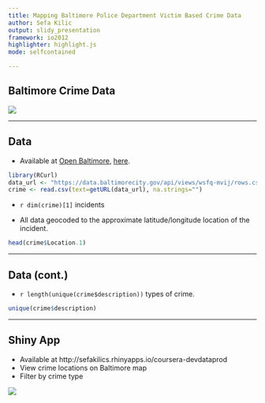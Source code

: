 ```yaml
---
title: Mapping Baltimore Police Department Victim Based Crime Data
author: Sefa Kilic
output: slidy_presentation
framework: io2012
highlighter: highlight.js
mode: selfcontained

---
```



## Baltimore Crime Data

![](baltimore.png)

---

## Data

- Available at [Open Baltimore](https://data.baltimorecity.gov/), [here](https://data.baltimorecity.gov/Public-Safety/BPD-Part-1-Victim-Based-Crime-Data/wsfq-mvij).

```r
library(RCurl)
data_url <- "https://data.baltimorecity.gov/api/views/wsfq-mvij/rows.csv?accessType=DOWNLOAD"
crime <- read.csv(text=getURL(data_url), na.strings="")
```

- `r dim(crime)[1]` incidents

- All data geocoded to the approximate latitude/longitude location of the incident.
```r
head(crime$Location.1)
```

---

## Data (cont.)

- `r length(unique(crime$description))` types of crime.

```r
unique(crime$description)
```

---

## Shiny App

- Available at http://sefakilics.rhinyapps.io/coursera-devdataprod
- View crime locations on Baltimore map
- Filter by crime type

![](screenshot.png)
